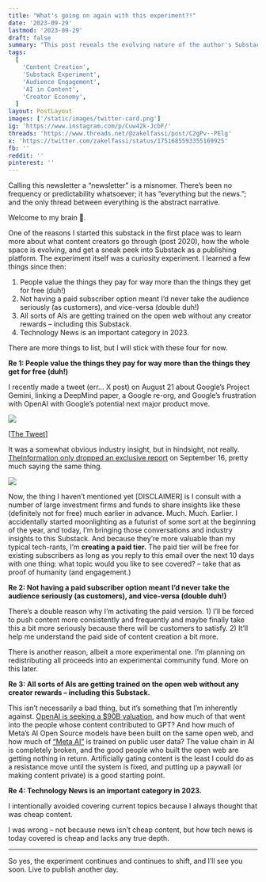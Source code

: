 ```yaml
---
title: "What's going on again with this experiment?!"
date: '2023-09-29'
lastmod: '2023-09-29'
draft: false
summary: "This post reveals the evolving nature of the author's Substack as an experimental platform, exploring content creation dynamics and the decision to introduce a paid tier. It discusses insights into audience engagement, the value of paid content, and the implications of AI on content creation and distribution."
tags:
  [
    'Content Creation',
    'Substack Experiment',
    'Audience Engagement',
    'AI in Content',
    'Creator Economy',
  ]
layout: PostLayout
images: ['/static/images/twitter-card.png']
ig: 'https://www.instagram.com/p/Cuw42k-JcbF/'
threads: 'https://www.threads.net/@zakelfassi/post/C2gPv--PElg'
x: 'https://twitter.com/zakelfassi/status/1751685593355169925'
fb: ''
reddit: ''
pinterest: ''
---
```


Calling this newsletter a “newsletter” is a misnomer. There’s been no frequency or predictability whatsoever; it has “everything but the news.”; and the only thread between everything is the abstract narrative.

Welcome to my brain 🧠.

One of the reasons I started this substack in the first place was to learn more about what content creators go through (post 2020), how the whole space is evolving, and get a sneak peek into Substack as a publishing platform. The experiment itself was a curiosity experiment. I learned a few things since then:

1.  People value the things they pay for way more than the things they get for free (duh!)
2.  Not having a paid subscriber option meant I’d never take the audience seriously (as customers), and vice-versa (double duh!)
3.  All sorts of AIs are getting trained on the open web without any creator rewards – including this Substack.
4.  Technology News is an important category in 2023.

There are more things to list, but I will stick with these four for now.

**Re 1: People value the things they pay for way more than the things they get for free (duh!)**

I recently made a tweet (err… X post) on August 21 about Google’s Project Gemini, linking a DeepMind paper, a Google re-org, and Google’s frustration with OpenAI with Google’s potential next major product move.

![](/static/images/experiment-update-twitter-screenshot-1.png)

\[[The Tweet](https://x.com/zakelfassi/status/1693700365601112116?s=20)\]

It was a somewhat obvious industry insight, but in hindsight, not really. [TheInformation only dropped an exclusive report](https://www.theinformation.com/articles/google-nears-release-of-gemini-ai-to-rival-openai) on September 16, pretty much saying the same thing.

![](/static/images/experiment-update-twitter-screenshot-2.webp)

Now, the thing I haven’t mentioned yet \[DISCLAIMER\] is I consult with a number of large investment firms and funds to share insights like these (definitely not for free) much earlier in advance. Much. Much. Earlier. I accidentally started moonlighting as a futurist of some sort at the beginning of the year, and today, I’m bringing those conversations and industry insights to this Substack. And because they’re more valuable than my typical tech-rants, I’m **creating a paid tier.** The paid tier will be free for existing subscribers as long as you reply to this email over the next 10 days with one thing: what topic would you like to see covered? – take that as proof of humanity (and engagement.)

**Re 2: Not having a paid subscriber option meant I’d never take the audience seriously (as customers), and vice-versa (double duh!)**

There’s a double reason why I’m activating the paid version. 1) I’ll be forced to push content more consistently and frequently and maybe finally take this a bit more seriously because there will be customers to satisfy. 2) It’ll help me understand the paid side of content creation a bit more.

There is another reason, albeit a more experimental one. I’m planning on redistributing all proceeds into an experimental community fund. More on this later.

**Re 3: All sorts of AIs are getting trained on the open web without any creator rewards – including this Substack.**

This isn’t necessarily a bad thing, but it’s something that I’m inherently against. [OpenAI is seeking a $90B valuation](https://www.barrons.com/articles/openai-valuation-ai-stock-microsoft-nvidia-a696ebf8), and how much of that went into the people whose content contributed to GPT? And how much of Meta’s AI Open Source models have been built on the same open web, and how much of [“Meta AI”](https://about.fb.com/news/2023/09/introducing-ai-powered-assistants-characters-and-creative-tools/) is trained on public user data? The value chain in AI is completely broken, and the good people who built the open web are getting nothing in return. Artificially gating content is the least I could do as a resistance move until the system is fixed, and putting up a paywall (or making content private) is a good starting point.

**Re 4: Technology News is an important category in 2023.**

I intentionally avoided covering current topics because I always thought that was cheap content.

I was wrong – not because news isn’t cheap content, but how tech news is today covered is cheap and lacks any true depth.

---

So yes, the experiment continues and continues to shift, and I’ll see you soon. Live to publish another day.
